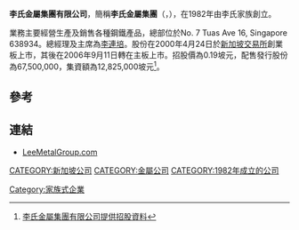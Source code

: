 '''李氏金屬集團有限公司'''，簡稱'''李氏金屬集團'''（'''{{lang-en|Lee Metal Group Limited}}'''，{{sgx|593}}），在1982年由李氏家族創立。

業務主要經營生產及銷售各種鋼鐵產品，總部位於No. 7 Tuas Ave 16, Singapore 638934。總經理及主席為[[李連培|李連培]]。股份在2000年4月24日於[[新加坡交易所|新加坡交易所]]創業板上市，其後在2006年9月11日轉在主板上市。招股價為0.19坡元，配售發行股份為67,500,000，集資額為12,825,000坡元<ref>[http://info.sgx.com/webipo.nsf/IPOAttachmentsName/LEE%20METAL%20GROUP%20LTD/$File/Printed_Prospectus.pdf 李氏金屬集團有限公司提供招股資料]{{Dead link|date=2018年6月 |bot=InternetArchiveBot |fix-attempted=no }}</ref>。

==參考==
{{reflist}}

==連結==
*[http://www.leemetalgroup.com LeeMetalGroup.com] {{Wayback|url=http://www.leemetalgroup.com/ |date=20201201205920 }}

[[CATEGORY:新加坡公司|CATEGORY:新加坡公司]]
[[CATEGORY:金屬公司|CATEGORY:金屬公司]]
[[CATEGORY:1982年成立的公司|CATEGORY:1982年成立的公司]]
[[Category:家族式企業|Category:家族式企業]]